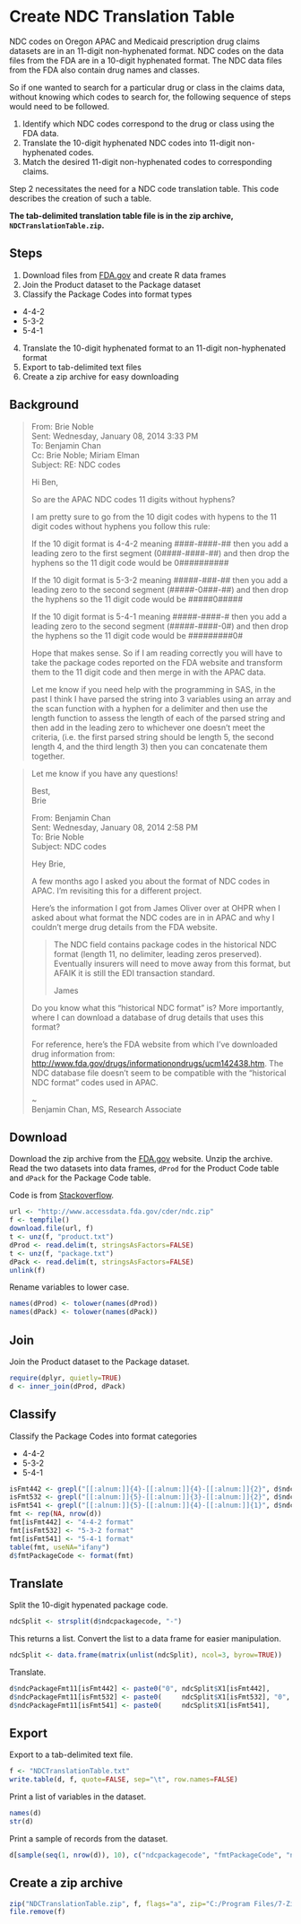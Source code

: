 # Create NDC Translation Table

NDC codes on Oregon APAC and Medicaid prescription drug claims datasets are in an 11-digit non-hyphenated format.
NDC codes on the data files from the FDA are in a 10-digit hyphenated format.
The NDC data files from the FDA also contain drug names and classes.

So if one wanted to search for a particular drug or class in the claims data, without knowing which codes to search for, the following sequence of steps would need to be followed.

1. Identify which NDC codes correspond to the drug or class using the FDA data.
2. Translate the 10-digit hyphenated NDC codes into 11-digit non-hyphenated codes.
3. Match the desired 11-digit non-hyphenated codes to corresponding claims.

Step 2 necessitates the need for a NDC code translation table. This code describes the creation of such a table.

**The tab-delimited translation table file is in the zip archive, `NDCTranslationTable.zip`.**


## Steps

1. Download files from [FDA.gov](http://www.fda.gov/Drugs/InformationOnDrugs/ucm142438.htm) and create R data frames
2. Join the Product dataset to the Package dataset
3. Classify the Package Codes into format types
  * 4-4-2
  * 5-3-2
  * 5-4-1
4. Translate the 10-digit hyphenated format to an 11-digit non-hyphenated format
5. Export to tab-delimited text files
6. Create a zip archive for easy downloading


## Background

> From: Brie Noble  
> Sent: Wednesday, January 08, 2014 3:33 PM  
> To: Benjamin Chan  
> Cc: Brie Noble; Miriam Elman  
> Subject: RE: NDC codes  
> 
> Hi Ben,
> 
> So are the APAC NDC codes 11 digits without hyphens?
> 
> I am pretty sure to go from the 10 digit codes with hypens to the 11 digit
> codes without hyphens you follow this rule:
> 
> If the 10 digit format is 4-4-2 meaning ####-####-## then you add a leading
> zero to the first segment (0####-####-##) and then drop the hyphens so the 11
> digit code would be 0##########
> 
> If the 10 digit format is 5-3-2 meaning #####-###-## then you add a leading
> zero to the second segment (#####-0###-##) and then drop the hyphens so the 11
> digit code would be #####0#####
> 
> If the 10 digit format is 5-4-1 meaning #####-####-# then you add a leading
> zero to the second segment (#####-####-0#) and then drop the hyphens so the 11
> digit code would be #########0#
> 
> Hope that makes sense. So if I am reading correctly you will have to take the
> package codes reported on the FDA website and transform them to the 11 digit
> code and then merge in with the APAC data.
> 
> Let me know if you need help with the programming in SAS, in the past I think
> I have parsed the string into 3 variables using an array and the scan function
> with a hyphen for a delimiter and then use the length function to assess the
> length of each of the parsed string and then add in the leading zero to
> whichever one doesn’t meet the criteria, (i.e. the first parsed string should
> be length 5, the second length 4, and the third length 3) then you can
> concatenate them together.

> Let me know if you have any questions!
> 
> Best,  
> Brie
> 
> From: Benjamin Chan  
> Sent: Wednesday, January 08, 2014 2:58 PM  
> To: Brie Noble  
> Subject: NDC codes  
> 
> Hey Brie,
> 
> A few months ago I asked you about the format of NDC codes in APAC. I’m
> revisiting this for a different project.
> 
> Here’s the information I got from James Oliver over at OHPR when I asked about
> what format the NDC codes are in in APAC and why I couldn’t merge drug details
> from the FDA website.
> 
>> The NDC field contains package codes in the historical NDC format (length 11,
>> no delimiter, leading zeros preserved). Eventually insurers will need to move
>> away from this format, but AFAIK it is still the EDI transaction standard.
>> 
>> James
> 
> Do you know what this “historical NDC format” is? More importantly, where I
> can download a database of drug details that uses this format?
> 
> For reference, here’s the FDA website from which I’ve downloaded drug
> information from: [http://www.fda.gov/drugs/informationondrugs/ucm142438.htm](http://www.fda.gov/drugs/informationondrugs/ucm142438.htm).
> The NDC database file doesn’t seem to be compatible with the “historical NDC
> format” codes used in APAC.
> 
> ~  
> Benjamin Chan, MS, Research Associate


## Download

Download the zip archive from the [FDA.gov](http://www.fda.gov/Drugs/InformationOnDrugs/ucm142438.htm) website.
Unzip the archive.
Read the two datasets into data frames, `dProd` for the Product Code table and `dPack` for the Package Code table.

Code is from [Stackoverflow](http://stackoverflow.com/a/3053883/1427069).

```r
url <- "http://www.accessdata.fda.gov/cder/ndc.zip"
f <- tempfile()
download.file(url, f)
t <- unz(f, "product.txt")
dProd <- read.delim(t, stringsAsFactors=FALSE)
t <- unz(f, "package.txt")
dPack <- read.delim(t, stringsAsFactors=FALSE)
unlink(f)
```

Rename variables to lower case.

```r
names(dProd) <- tolower(names(dProd))
names(dPack) <- tolower(names(dPack))
```


## Join

Join the Product dataset to the Package dataset.

```r
require(dplyr, quietly=TRUE)
d <- inner_join(dProd, dPack)
```


## Classify

Classify the Package Codes into format categories

* 4-4-2
* 5-3-2
* 5-4-1

```r
isFmt442 <- grepl("[[:alnum:]]{4}-[[:alnum:]]{4}-[[:alnum:]]{2}", d$ndcpackagecode)
isFmt532 <- grepl("[[:alnum:]]{5}-[[:alnum:]]{3}-[[:alnum:]]{2}", d$ndcpackagecode)
isFmt541 <- grepl("[[:alnum:]]{5}-[[:alnum:]]{4}-[[:alnum:]]{1}", d$ndcpackagecode)
fmt <- rep(NA, nrow(d))
fmt[isFmt442] <- "4-4-2 format"
fmt[isFmt532] <- "5-3-2 format"
fmt[isFmt541] <- "5-4-1 format"
table(fmt, useNA="ifany")
d$fmtPackageCode <- format(fmt)
```


## Translate

Split the 10-digit hypenated package code.

```r
ndcSplit <- strsplit(d$ndcpackagecode, "-")
```

This returns a list. Convert the list to a data frame for easier manipulation.

```r
ndcSplit <- data.frame(matrix(unlist(ndcSplit), ncol=3, byrow=TRUE))
```

Translate.

```r
d$ndcPackageFmt11[isFmt442] <- paste0("0", ndcSplit$X1[isFmt442],      ndcSplit$X2[isFmt442],      ndcSplit$X3[isFmt442])
d$ndcPackageFmt11[isFmt532] <- paste0(     ndcSplit$X1[isFmt532], "0", ndcSplit$X2[isFmt532],      ndcSplit$X3[isFmt532])
d$ndcPackageFmt11[isFmt541] <- paste0(     ndcSplit$X1[isFmt541],      ndcSplit$X2[isFmt541], "0", ndcSplit$X3[isFmt541])
```


## Export

Export to a tab-delimited text file.

```r
f <- "NDCTranslationTable.txt"
write.table(d, f, quote=FALSE, sep="\t", row.names=FALSE)
```

Print a list of variables in the dataset.

```r
names(d)
str(d)
```

Print a sample of records from the dataset.

```r
d[sample(seq(1, nrow(d)), 10), c("ndcpackagecode", "fmtPackageCode", "ndcPackageFmt11", "substancename")]
```


## Create a zip archive

```r
zip("NDCTranslationTable.zip", f, flags="a", zip="C:/Program Files/7-Zip/7z.exe")
file.remove(f)
```